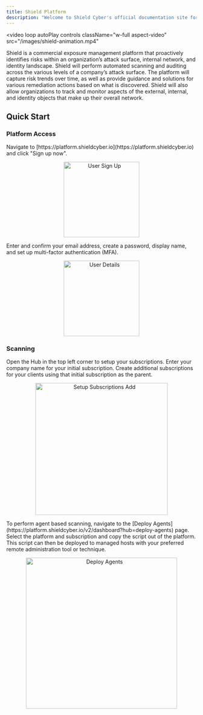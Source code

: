 ```yaml
---
title: Shield Platform
description: "Welcome to Shield Cyber's official documentation site for the Shield Continuous Threat and Exposure Management platform."
---
```



<video loop autoPlay
  controls
  className="w-full aspect-video"
  src="/images/shield-animation.mp4"
></video>


Shield is a commercial exposure management platform that proactively identifies risks within an organization’s attack surface, internal network, and identity landscape. Shield will perform automated scanning and auditing across the various levels of a company’s attack surface. The platform will capture risk trends over time, as well as provide guidance and solutions for various remediation actions based on what is discovered. Shield will also allow organizations to track and monitor aspects of the external, internal, and identity objects that make up their overall network.

## Quick Start

### Platform Access
<AccordionGroup>
<Accordion title="Navigate to the Shield platform" icon="browser">
    Navigate to [https://platform.shieldcyber.io](https://platform.shieldcyber.io) and click "Sign up now".
    <p align="center">
      <img src="/images/user-sign-up.png" alt="User Sign Up" width="200"/>
    </p>
</Accordion>

<Accordion title="Create your Shield account" icon="lock">
    Enter and confirm your email address, create a password, display name, and set up multi-factor authentication (MFA).
    <p align="center">
      <img src="/images/user-details.png" alt="User Details" width="200"/>
    </p>
  </Accordion>
</AccordionGroup>

### Scanning
<AccordionGroup>
<Accordion title="Setup your subscriptions" icon="folder-plus">
    Open the Hub in the top left corner to setup your subscriptions.  Enter your company name for your initial subscription.  Create additional subscriptions for your clients using that initial subscription as the parent.
    <p align="center">
      <img src="/images/setup-subscriptions-add.png" alt="Setup Subscriptions Add" width="350"/>
    </p>
</Accordion>

<Accordion title="Deploy agents" icon="laptop">
    To perform agent based scanning, navigate to the [Deploy Agents](https://platform.shieldcyber.io/v2/dashboard?hub=deploy-agents) page.  Select the platform and subscription and copy the script out of the platform.  This script can then be deployed to managed hosts with your preferred remote administration tool or technique.
    <p align="center">
      <img src="/images/deploy-agents.png" alt="Deploy Agents" width="400"/>
    </p>
</Accordion>
</AccordionGroup>
